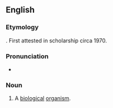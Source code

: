 ==English==

===Etymology===
{{prefix|bio|organism|lang=en}}. First attested in scholarship circa 1970.

===Pronunciation===
* {{a|US}} {{IPA|baɪoʊˈoʊɹɡənɪzm|lang=en}}

===Noun===
{{en-noun}}

# A [[biological]] [[organism]].